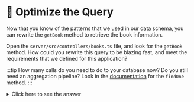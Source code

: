 # 👐 Optimize the Query

Now that you know of the patterns that we used in our data schema, you can rewrite the `getBook` method to retrieve the book information.

Open the `server/src/controllers/books.ts` file, and look for the `getBook` method. How could you rewrite this query to be blazing fast, and meet the requirements that we defined for this application?

:::tip
How many calls do you need to do to your database now? Do you still need an aggregation pipeline? Look in the [documentation](https://www.mongodb.com/docs/manual/reference/method/db.collection.findOne/) for the `findOne` method.
:::

<details>
  <summary>Click here to see the answer</summary>

<div>

```ts
    public async getBook(bookId: string): Promise<Book> {
        /**
         * Optimized Code
         */
        const book = await collections?.books?.findOne({ _id: bookId });

        return book;
    }

```
</div>
</details>
